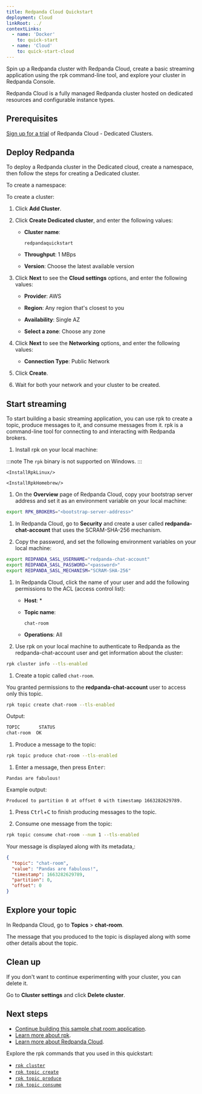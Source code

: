 ```yaml
---
title: Redpanda Cloud Quickstart
deployment: Cloud
linkRoot: ../
contextLinks:
  - name: 'Docker'
    to: quick-start
  - name: 'Cloud'
    to: quick-start-cloud
---
```


<head>
    <meta name="title" content="Redpanda Cloud Quickstart | Redpanda Docs"/>
    <meta name="description" content="Spin up a Redpanda cluster with Redpanda Cloud, create a basic streaming application using the rpk command-line tool, and explore your cluster in Redpanda Console."/>
    <link rel="canonical" href="https://docs.redpanda.com/docs/get-started/quick-start-cloud/" />
</head>


<ContextLink frontmatter={frontMatter}
/>

Spin up a Redpanda cluster with Redpanda Cloud, create a basic streaming application using the rpk command-line tool, and explore your cluster in Redpanda Console.

Redpanda Cloud is a fully managed Redpanda cluster hosted on dedicated resources and configurable instance types.

## Prerequisites

[Sign up for a trial](https://redpanda.com/try-redpanda?section=cloud-trial) of Redpanda Cloud - Dedicated Clusters.

## Deploy Redpanda

To deploy a Redpanda cluster in the Dedicated cloud, create a namespace, then follow the steps for creating a Dedicated cluster.

To create a namespace:

<CreateNamespace/>

To create a cluster:

1. Click **Add Cluster**.

1. Click **Create Dedicated cluster**, and enter the following values:

    - **Cluster name**:

      ```
      redpandaquickstart
      ```

    - **Throughput**: 1 MBps

    - **Version**: Choose the latest available version

1. Click **Next** to see the **Cloud settings** options, and enter the following values:

    - **Provider**: AWS

    - **Region**: Any region that's closest to you

    - **Availability**: Single AZ

    - **Select a zone**: Choose any zone

1. Click **Next** to see the **Networking** options, and enter the following values:

    - **Connection Type**: Public Network

1. Click **Create**.

1. Wait for both your network and your cluster to be created.

## Start streaming

To start building a basic streaming application, you can use rpk to create a topic, produce messages to it, and consume messages from it.
rpk is a command-line tool for connecting to and interacting with Redpanda brokers.

1. Install rpk on your local machine:

  :::note
  The `rpk` binary is not supported on Windows.
  :::

  <Tabs>
  <TabItem value="ubuntu" label="Linux" default>

    <InstallRpkLinux/>

  </TabItem>

  <TabItem value="macos" label="macOS">

    <InstallRpkHomebrew/>

  </TabItem>
  </Tabs>

1. On the **Overview** page of Redpanda Cloud, copy your bootstrap server address and set it as an environment variable on your local machine:

  ```bash
  export RPK_BROKERS="<bootstrap-server-address>"
  ```

1. In Redpanda Cloud, go to **Security** and create a user called **redpanda-chat-account** that uses the SCRAM-SHA-256 mechanism.

1. Copy the password, and set the following environment variables on your local machine:

  ```bash
  export REDPANDA_SASL_USERNAME="redpanda-chat-account"
  export REDPANDA_SASL_PASSWORD="<password>"
  export REDPANDA_SASL_MECHANISM="SCRAM-SHA-256"
  ```

1. In Redpanda Cloud, click the name of your user and add the following permissions to the ACL (access control list):

    - **Host**: *
    - **Topic name**:

      ```
      chat-room
      ```

    - **Operations**: All

1. Use rpk on your local machine to authenticate to Redpanda as the redpanda-chat-account user and get information about the cluster:

  ```bash
  rpk cluster info --tls-enabled
  ```

1. Create a topic called `chat-room`.

  You granted permissions to the **redpanda-chat-account** user to access only this topic.

  ```bash
  rpk topic create chat-room --tls-enabled
  ```

  Output:

  ```bash
  TOPIC       STATUS
  chat-room  OK
  ```

1. Produce a message to the topic:

  ```bash
  rpk topic produce chat-room --tls-enabled
  ```

1. Enter a message, then press <kbd>Enter</kbd>:

  ```text
  Pandas are fabulous!
  ```

  Example output:

  ```text
  Produced to partition 0 at offset 0 with timestamp 1663282629789.
  ```

1. Press <kbd>Ctrl</kbd>+<kbd>C</kbd> to finish producing messages to the topic.

1. Consume one message from the topic:

  ```bash
  rpk topic consume chat-room --num 1 --tls-enabled
  ```

  Your message is displayed along with its metadata,:

  ```json
  {
    "topic": "chat-room",
    "value": "Pandas are fabulous!",
    "timestamp": 1663282629789,
    "partition": 0,
    "offset": 0
  }
  ```

## Explore your topic

In Redpanda Cloud, go to **Topics** > **chat-room**.

The message that you produced to the topic is displayed along with some other details about the topic.

## Clean up

If you don't want to continue experimenting with your cluster, you can delete it.

Go to **Cluster settings** and click **Delete cluster**.

## Next steps

- [Continue building this sample chat room application](../../develop/code-examples).
- [Learn more about rpk](../rpk-install).
- [Learn more about Redpanda Cloud](../../deploy/deployment-option/cloud).

<SuggestedReading/>

Explore the rpk commands that you used in this quickstart:

- [`rpk cluster`](../../reference/rpk/rpk-cluster)
- [`rpk topic create`](../../reference/rpk/rpk-topic/rpk-topic-create)
- [`rpk topic produce`](../../reference/rpk/rpk-topic/rpk-topic-produce)
- [`rpk topic consume`](../../reference/rpk/rpk-topic/rpk-topic-consume)
